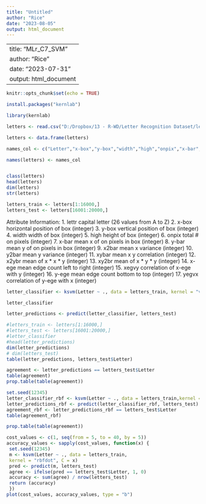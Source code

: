 ```yaml
---
title: "Untitled"
author: "Rice"
date: "2023-08-05"
output: html_document
---
```


---
title: "MLr_C7_SVM"
author: "Rice"
date: "2023-07-31"
output: html_document
---

```r
knitr::opts_chunk$set(echo = TRUE)
```

```r
install.packages("kernlab")
```

```r
library(kernlab)
```



```r
letters <- read.csv("D:/Dropbox/13 - R-WD/Letter Recognition Dataset/letter-recognition.csv",header=FALSE,stringsAsFactors = TRUE)

letters <- data.frame(letters)

names_col <- c("Letter","x-box","y-box","width","high","onpix","x-bar","y-bar","x2bar","y2bar","xybar","x2ybr","xy2br","x-ege","xegvy","y-evx","yegvx")

names(letters) <- names_col


class(letters)
head(letters)
dim(letters)
str(letters)
```
```r
letters_train <- letters[1:16000,]
letters_test <- letters[16001:20000,]
```
Attribute Information:
	 1.	lettr	capital letter	(26 values from A to Z)
	 2.	x-box	horizontal position of box	(integer)
	 3.	y-box	vertical position of box	(integer)
	 4.	width	width of box			(integer)
	 5.	high 	height of box			(integer)
	 6.	onpix	total # on pixels		(integer)
	 7.	x-bar	mean x of on pixels in box	(integer)
	 8.	y-bar	mean y of on pixels in box	(integer)
	 9.	x2bar	mean x variance			(integer)
	10.	y2bar	mean y variance			(integer)
	11.	xybar	mean x y correlation		(integer)
	12.	x2ybr	mean of x * x * y		(integer)
	13.	xy2br	mean of x * y * y		(integer)
	14.	x-ege	mean edge count left to right	(integer)
	15.	xegvy	correlation of x-ege with y	(integer)
	16.	y-ege	mean edge count bottom to top	(integer)
	17.	yegvx	correlation of y-ege with x	(integer)
	
```r


letter_classifier <- ksvm(Letter ~ ., data = letters_train, kernel = "vanilladot")

letter_classifier

```
```r
letter_predictions <- predict(letter_classifier, letters_test)

#letters_train <- letters[1:16000,]
#letters_test <- letters[16001:20000,]
#letter_classifier
#head(letter_predictions)
dim(letter_predictions)
# dim(letters_test)
table(letter_predictions, letters_test$Letter)

```
```r
agreement <- letter_predictions == letters_test$Letter
table(agreement)
prop.table(table(agreement))
```

```r
set.seed(12345)
letter_classifier_rbf <- ksvm(Letter ~ ., data = letters_train,kernel = "rbfdot")
letter_predictions_rbf <- predict(letter_classifier_rbf, letters_test)
agreement_rbf <- letter_predictions_rbf == letters_test$Letter
table(agreement_rbf)

prop.table(table(agreement))

```

```r
cost_values <- c(1, seq(from = 5, to = 40, by = 5))
accuracy_values <- sapply(cost_values, function(x) {
 set.seed(12345)
 m <- ksvm(Letter ~ ., data = letters_train,
 kernel = "rbfdot", C = x)
 pred <- predict(m, letters_test)
 agree <- ifelse(pred == letters_test$Letter, 1, 0)
 accuracy <- sum(agree) / nrow(letters_test)
 return (accuracy)
 })
plot(cost_values, accuracy_values, type = "b")
```